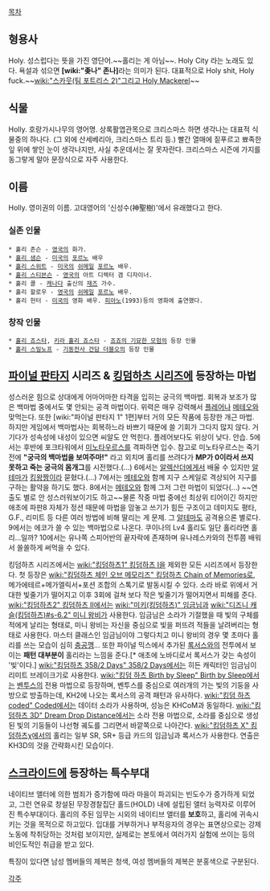 [[목차]]

== 형용사 ==
Holy. 성스럽다는 뜻을 가진 영단어.~~홀리는 게 아님~~. Holy City 라는 노래도 있다. 
욕설과 섞으면 '''[wiki:"좆나" 존나]'''라는 의미가 된다. 대표적으로 Holy shit, Holy fuck.~~[[wiki:"스카웃(팀 포트리스 2)"그리고 Holy Mackerel]]~~

== 식물 ==
Holly. 호랑가시나무의 영어명. 상록활엽관목으로 크리스마스 하면 생각나는 대표적 식물중의 하나다. (그 외에 산세베리아, 크리스마스 트리 등.) 빨간 열매에 짙푸르고 뾰족한 잎 위에 쌓인 눈이 생각나지만, 사실 추운데서는 잘 못자란다. 크리스마스 시즌에 가지를 동그랗게 말아 문장식으로 자주 사용한다.

== 이름 ==
Holly. 영미권의 이름. 고대영어의 '신성수(神聖樹)'에서 유래했다고 한다. 

=== 실존 인물 ===
 * 홀리 존슨 - [[영국]]의 화가. 
 * [[홀리 샘슨]] - [[미국]]의 [[포르노]] 배우
 * [[홀리 스위트]] - [[미국]]의 [[쉬메일]] [[포르노]] 배우.
 * [[홀리 스티븐슨]] - [[영국]]의 아트 디렉터 겸 디자이너.
 * 홀리 콜 - [[캐나다]] 출신의 [[재즈]] 가수.
 * 홀리 할로우 - [[영국]]의 [[쉬메일]] [[포르노]] 배우.
 * 홀리 헌터 - [[미국]]의 영화 배우. [[피아노]](1993)등의 영화에 출연했다.

=== 창작 인물 ===
 * [[홀리 죠스타]], [[키라 홀리 죠스타]] - [[죠죠의 기묘한 모험]]의 등장 인물
 * [[홀리 스밀노프]] - [[기동전사 건담 더블오]]의 등장 인물

== [[파이널 판타지]] 시리즈 & [[킹덤하츠 시리즈]]에 등장하는 마법 == 
성스러운 힘으로 상대에게 어마어마한 타격을 입히는 궁극의 백마법. 회복과 보조가 많은 백마법 중에서도 몇 안되는 공격 마법이다. 위력은 매우 강력해서 [[플레어]]나 [[메테오]]와 맞먹는다. 또한 [wiki:"파이널 판타지 1" 1편]부터 거의 모든 작품에 등장한 개근 마법.
하지만 게임에서 백마법사는 회복하느라 바쁘기 때문에 쓸 기회가 그다지 많지 않다. 거기다가 성속성에 내성이 있으면 씨알도 안 먹힌다. 플레어보다도 위상이 낮다. 안습.
5에서는 후반에 포크타워에서 [[미노타우르스]]를 격파하면 입수. 참고로 미노타우르스는 죽기 전에 '''"궁극의 백마법을 보여주마!"''' 라고 외치며 홀리를 쓰려다가 '''MP가 0이라서 쓰지 못하고 죽는 궁극의 몸개그'''를 시전했다.(...)
6에서는 [[알렉산더]]에게서 배울 수 있지만 [[알테마]]가 [[킹왕짱]]이라 묻혔다.(...)
7에서는 [[메테오]]와 함께 지구 스케일로 격상되어 지구를 구하는 활약을 하기도 했다.
8에서는 [[메테오]]와 함께 그저 그런 마법이 되었다(...) ~~연출도 별로 안 성스러워보이기도 하고~~물론 작중 마법 중에선 최상위 티어이긴 하지만 애초에 파판8 자체가 정션 때문에 마법을 맘놓고 쓰기가 힘든 구조이고 데미지도 평타, G.F., 리미트 등 다른 여러 방법에 비해 딸리는 게 문제. 그 [[알테마]]도 공격용으론 별로다.
9에서는 에코가 쓸 수 있는 백마법으로 나온다. 쿠이나의 Lv4 홀리도 일단 홀리라면 홀리...일까?
10에서는 유나쪽 스피어반의 끝자락에 존재하며 유나레스카와의 전투쯤 배워서 쏠쏠하게 써먹을 수 있다.

킹덤하츠 시리즈에서는 [[wiki:"킹덤하츠1" 킹덤하츠 I]]을 제외한 모든 시리즈에서 등장한다.
첫 등장은 [[wiki:"킹덤하츠 체인 오브 메모리즈" 킹덤하츠 Chain of Memories]]로, 메가에테르+메가엘릭서+포션 조합의 스톡기로 발동시킬 수 있다. 소라 바로 위에서 거대한 빛줄기가 떨어지고 이후 3회에 걸쳐 보다 작은 빛줄기가 떨어지면서 피해를 준다.
[[wiki:"킹덤하츠2" 킹덤하츠 II]]에서는 [[wiki:"미키(킹덤하츠)" 임금님]]과 [[wiki:"디즈니 캐슬(킹덤하츠)#s-6.2" 미니 왕비]]가 사용한다. 임금님은 소라가 기절했을 때 빛의 구체를 적에게 날리는 형태로, 미니 왕비는 자신을 중심으로 빛을 퍼뜨려 적들을 날려버리는 형태로 사용한다. 마스터 클래스인 임금님이야 그렇다치고 미니 왕비의 경우 몇 초마다 홀리를 쓰는 모습이 심히 [[충공깽]]... 또한 파이널 믹스에서 추가된 [[록서스]]와의 전투에서 보이는 '''패턴 대부분이''' 홀리라는 느낌을 준다.[* 애초에 노바디로서 록서스가 갖는 속성이 '빛'이다.]
[[wiki:"킹덤하츠 358/2 Days" 358/2 Days]]에서는 히든 캐릭터인 임금님이 리미트 브레이크기로 사용한다.
[[wiki:"킹덤 하츠 Birth by Sleep" Birth by Sleep]]에서는 [[벤투스]]의 전용 마법으로 등장하며, 벤투스를 중심으로 여러개의 가는 빛의 기둥을 사방으로 방출하는데, KH2에 나오는 록서스의 공격 패턴과 유사하다.
[[wiki:"킹덤 하츠 coded" Coded]]에서는 데이터 소라가 사용하며, 성능은 KHCoM과 동일하다.
[[wiki:"킹덤하츠 3D" Dream Drop Distance]]에서는 소라 전용 마법으로, 소라를 중심으로 생성된 빛의 기둥들이 나선형 궤도를 그리면서 바깥쪽으로 나아간다.
[[wiki:"킹덤하츠 X" 킹덤하츠χ]]에서의 홀리는 일부 SR, SR+ 등급 카드의 임금님과 록서스가 사용한다. 연출은 KH3D의 것을 간략화시킨 모습이다.

== [[스크라이드]]에 등장하는 특수부대 ==
네이티브 앨터에 의한 범죄가 증가함에 따라 마을이 파괴되는 빈도수가 증가하게 되었고, 그런 연유로 창설된 무장경찰집단 홀드(HOLD) 내에 설립된 앨터 능력자로 이루어진 특수부대이다. 
홀리의 주된 임무는 시외의 네이티브 앨터를 '''보호'''하고, 홀리에 귀속시키는 것을 목적으로 하고있다. 입대를 거부하거나 부적응자의 경우는 표면상으로는 강제노동에 착취당하는 것처럼 보이지만, 실제로는 본토에서 여러가지 실험에 쓰이는 등의 비인도적인 취급을 받고 있다. 

특징이 있다면 남성 멤버들의 제복은 청색, 여성 멤버들의 제복은 분홍색으로 구분된다.

[[각주]]
